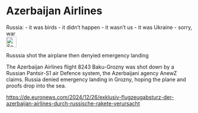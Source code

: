 # Azerbaijan Airlines {#sec-denial-azerbaijan}


::: {.callout-caution title="Myth"}
Russia:
- it was birds
- it didn't happen
- it wasn't us
- it was Ukraine
- sorry, war
[<br>![Search for topic in EUvsDisinfo](../all_common_img/EUvsDisinfo_400x240.jpg){height=2em}](https://euvsdisinfo.eu/disinformation-cases/?text=Bucha&sort=relevance)
:::

::: {.callout-tip title="Truth"}
Russsia shot the airplane then denyied emergency landing 
:::

The Azerbaijan Airlines flight 8243 Baku-Grozny was shot down by a Russian Pantsir-S1 air Defence system, the Azerbaijani agency AnewZ claims.
Russia denied emergency landing in Grozny, hoping the plane and proofs drop into the sea.

[https://de.euronews.com/2024/12/26/exklusiv-flugzeugabsturz-der-azerbaijan-airlines-durch-russische-rakete-verursacht](https://de.euronews.com/2024/12/26/exklusiv-flugzeugabsturz-der-azerbaijan-airlines-durch-russische-rakete-verursacht)

